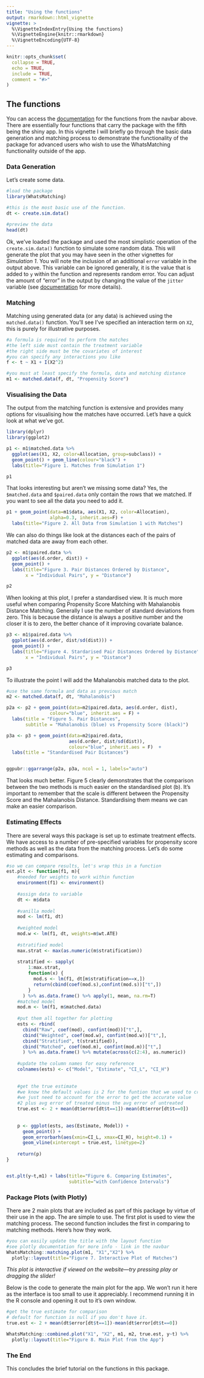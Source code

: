```yaml
---
title: "Using the functions"
output: rmarkdown::html_vignette
vignette: >
  %\VignetteIndexEntry{Using the functions}
  %\VignetteEngine{knitr::rmarkdown}
  %\VignetteEncoding{UTF-8}
---
```


```r
knitr::opts_chunk$set(
  collapse = TRUE,
  echo = TRUE,
  include = TRUE,
  comment = "#>"
)
```

## The functions

You can access the [documentation](reference/index.html) for the functions from the navbar above. There are essentially four functions that carry the package with the fifth being the shiny app. In this vignette I will briefly go through the basic data generation and matching process to demonstrate the functionality of the package for advanced users who wish to use the WhatsMatching functionality outside of the app.

### Data Generation

Let's create some data.

```r
#load the package
library(WhatsMatching)

#this is the most basic use of the function.
dt <- create.sim.data()

#preview the data
head(dt)
```

Ok, we've loaded the package and used the most simplistic operation of the `create.sim.data()` function to simulate some random data. This will generate the plot that you may have seen in the other vignettes for *Simulation 1*. You will note the inclusion of an additional `error` variable in the output above. This variable can be ignored generally, it is the value that is added to `y` within the function and represents random error. You can adjust the amount of "error" in the output by changing the value of the `jitter` variable (see [documentation](reference/create.sim.data.html) for more details).

### Matching

Matching using generated data (or any data) is achieved using the `matched.data()` function. You'll see I've specified an interaction term on `X2`, this is purely for illustrative purposes.

```r
#a formula is required to perform the matches
#the left side must contain the treatment variable
#the right side must be the covariates of interest
#you can specify any interactions you like
f <- t ~ X1 + I(X2^2)

#you must at least specify the formula, data and matching distance
m1 <- matched.data(f, dt, "Propensity Score")

```

### Visualising the Data

The output from the matching function is extensive and provides many options for visualising how the matches have occurred. Let's have a quick look at what we've got.

```r
library(dplyr)
library(ggplot2)

p1 <- m1$matched.data %>% 
  ggplot(aes(X1, X2, color=Allocation, group=subclass)) + 
  geom_point() + geom_line(colour="black") + 
  labs(title="Figure 1. Matches from Simulation 1")

p1

```

That looks interesting but aren't we missing some data? Yes, the `$matched.data` and `$paired.data` only contain the rows that we matched. If you want to see all the data you need to add it.

```r
p1 + geom_point(data=m1$data, aes(X1, X2, color=Allocation),
                alpha=0.3, inherit.aes=F) +
  labs(title="Figure 2. All Data from Simulation 1 with Matches")
```

We can also do things like look at the distances each of the pairs of matched data are away from each other.

```r

p2 <- m1$paired.data %>% 
  ggplot(aes(d.order, dist)) +
  geom_point() + 
  labs(title="Figure 3. Pair Distances Ordered by Distance",
       x = "Individual Pairs", y = "Distance")

p2
```

When looking at this plot, I prefer a standardised view. It is much more useful when comparing Propensity Score Matching with Mahalanobis Distance Matching. Generally I use the number of standard deviations from zero. This is because the distance is always a positive number and the closer it is to zero, the better chance of it improving covariate balance.

```r

p3 <- m1$paired.data %>% 
  ggplot(aes(d.order, dist/sd(dist))) +
  geom_point() + 
  labs(title="Figure 4. Stardarised Pair Distances Ordered by Distance",
       x = "Individual Pairs", y = "Distance")

p3
```

To illustrate the point I will add the Mahalanobis matched data to the plot.

```r
#use the same formula and data as previous match
m2 <- matched.data(f, dt, "Mahalanobis")

p2a <- p2 + geom_point(data=m2$paired.data, aes(d.order, dist), 
                colour="blue", inherit.aes = F) +
  labs(title = "Figure 5. Pair Distances", 
       subtitle = "Mahalanobis (blue) vs Propensity Score (black)")

p3a <- p3 + geom_point(data=m2$paired.data, 
                       aes(d.order, dist/sd(dist)), 
                       colour="blue", inherit.aes = F)  +
  labs(title = "Standardised Pair Distances")


ggpubr::ggarrange(p2a, p3a, ncol = 1, labels="auto")

```

That looks much better. Figure 5 clearly demonstrates that the comparison between the two methods is much easier on the standardised plot (b). It's important to remember that the scale is different between the Propensity Score and the Mahalanobis Distance. Standardising them means we can make an easier comparison.

### Estimating Effects

There are several ways this package is set up to estimate treatment effects. We have access to a number of pre-specified variables for propensity score methods as well as the data from the matching process. Let's do some estimating and comparisons.

```r

#so we can compare results, let's wrap this in a function
est.plt <- function(f1, m){
    #needed for weights to work within function 
    environment(f1) <- environment()
    
    #assign data to variable
    dt <- m$data
    
    #vanilla model
    mod <- lm(f1, dt)
    
    #weighted model
    mod.w <- lm(f1, dt, weights=m$wt.ATE)
    
    #stratified model
    max.strat <- max(as.numeric(m$stratification))
    
    stratified <- sapply(
        1:max.strat, 
        function(x) {
          mod.s <- lm(f1, dt[m$stratification==x,])
          return(cbind(coef(mod.s),confint(mod.s))["t",])
        }  
      ) %>% as.data.frame() %>% apply(1, mean, na.rm=T)
    #matched model
    mod.m <- lm(f1, m$matched.data)
    
    #put them all together for plotting
    ests <- rbind(
      cbind("Raw", coef(mod), confint(mod))["t",],
      cbind("Weighted", coef(mod.w), confint(mod.w))["t",],
      cbind("Stratified", t(stratified)),
      cbind("Matched", coef(mod.m), confint(mod.m))["t",]
      ) %>% as.data.frame() %>% mutate(across(c(2:4), as.numeric))
    
    #update the column names for easy reference
    colnames(ests) <- c("Model", "Estimate", "CI_L", "CI_H")
    
    
    #get the true estimate
    #we know the default values is 2 for the funtion that we used to create the data.
    #we just need to account for the error to get the accurate value
    #2 plus avg error of treated minus the avg error of untreated
    true.est <- 2 + mean(dt$error[dt$t==1])-mean(dt$error[dt$t==0])
    
    
    p <- ggplot(ests, aes(Estimate, Model)) + 
      geom_point() + 
      geom_errorbarh(aes(xmin=CI_L, xmax=CI_H), height=0.1) +
      geom_vline(xintercept = true.est, linetype=2)
    
    return(p)
}


est.plt(y~t,m1) + labs(title="Figure 6. Comparing Estimates",
                       subtitle="with Confidence Intervals") 
```

### Package Plots (with Plotly)

There are 2 main plots that are included as part of this package by virtue of their use in the app. The are simple to use. The first plot is used to view the matching process. The second function includes the first in comparing to matching methods. Here's how they work.

```r
#you can easily update the title with the layout function
#see plotly documentation for more info - link in the navbar
WhatsMatching::matching.plot(m1, "X1","X2") %>% 
  plotly::layout(title="Figure 7. Interactive Plot of Matches")
```

_This plot is interactive if viewed on the website---try pressing play or dragging the slider!_

Below is the code to generate the main plot for the app. We won't run it here as the interface is too small to use it appreciably. I recommend running it in the R console and opening it out to it's own window.  

```r
#get the true estimate for comparison
# default for function is null if you don't have it.
true.est <- 2 + mean(dt$error[dt$t==1])-mean(dt$error[dt$t==0])

WhatsMatching::combined.plot("X1", "X2", m1, m2, true.est, y~t) %>%
  plotly::layout(title="Figure 8. Main Plot from the App")

```

### The End

This concludes the brief tutorial on the functions in this package.
